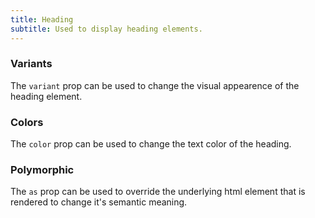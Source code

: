 ```yaml
---
title: Heading
subtitle: Used to display heading elements.
---
```


<ComponentPreview name="heading"/>

### Variants

The `variant` prop can be used to change the visual appearence of the heading element.

<ComponentPreview name="heading-variants"/>

### Colors

The `color` prop can be used to change the text color of the heading.

<ComponentPreview name="heading-colors"/>

### Polymorphic

The `as` prop can be used to override the underlying html element that is rendered to change it's semantic meaning.

<ComponentPreview name="heading-polymorphic"/>
